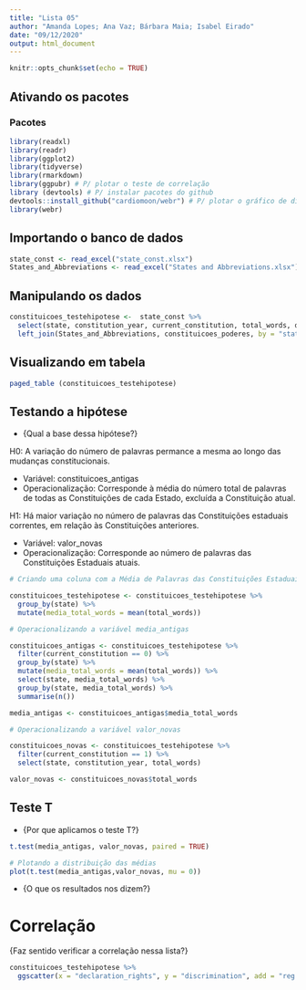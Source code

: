 ```yaml
---
title: "Lista 05"
author: "Amanda Lopes; Ana Vaz; Bárbara Maia; Isabel Eirado"
date: "09/12/2020"
output: html_document
---
```


```r
knitr::opts_chunk$set(echo = TRUE)
```

## Ativando os pacotes

### **Pacotes**

```r
library(readxl)
library(readr)
library(ggplot2)
library(tidyverse)
library(rmarkdown)
library(ggpubr) # P/ plotar o teste de correlação
library (devtools) # P/ instalar pacotes do github
devtools::install_github("cardiomoon/webr") # P/ plotar o gráfico de distribuição do Teste T
library(webr)
```

## Importando o banco de dados

```r
state_const <- read_excel("state_const.xlsx")
States_and_Abbreviations <- read_excel("States and Abbreviations.xlsx")

```

## Manipulando os dados

```r
constituicoes_testehipotese <-  state_const %>% 
  select(state, constitution_year, current_constitution, total_words, declaration_rights, discrimination) %>% 
  left_join(States_and_Abbreviations, constituicoes_poderes, by = "state")
```

## Visualizando em tabela

```r
paged_table (constituicoes_testehipotese)
```

## Testando a hipótese

- {Qual a base dessa hipótese?}

H0: A variação do número de palavras permance a mesma ao longo das mudanças constitucionais.

- Variável: constituicoes_antigas
- Operacionalização: Corresponde à média do número total de palavras de todas as Constituições de cada Estado, excluída a Constituição atual.

H1: Há maior variação no número de palavras das Constituições estaduais correntes, em relação às Constituições anteriores.

- Variável: valor_novas
- Operacionalização: Corresponde ao número de palavras das Constituições Estaduais atuais.

```r

# Criando uma coluna com a Média de Palavras das Constituições Estaduais

constituicoes_testehipotese <- constituicoes_testehipotese %>% 
  group_by(state) %>%
  mutate(media_total_words = mean(total_words)) 

# Operacionalizando a variável media_antigas

constituicoes_antigas <- constituicoes_testehipotese %>% 
  filter(current_constitution == 0) %>%
  group_by(state) %>%
  mutate(media_total_words = mean(total_words)) %>% 
  select(state, media_total_words) %>% 
  group_by(state, media_total_words) %>%
  summarise(n())

media_antigas <- constituicoes_antigas$media_total_words

# Operacionalizando a variável valor_novas

constituicoes_novas <- constituicoes_testehipotese %>%
  filter(current_constitution == 1) %>%
  select(state, constitution_year, total_words) 

valor_novas <- constituicoes_novas$total_words

```

## Teste T

- {Por que aplicamos o teste T?}

```r
t.test(media_antigas, valor_novas, paired = TRUE)

# Plotando a distribuição das médias
plot(t.test(media_antigas,valor_novas, mu = 0))

```

- {O que os resultados nos dizem?}

# Correlação

{Faz sentido verificar a correlação nessa lista?}

```r
constituicoes_testehipotese %>%
  ggscatter(x = "declaration_rights", y = "discrimination", add = "reg.line", conf.int = TRUE) + stat_cor(method = "pearson", label.x = 7)
  
```





